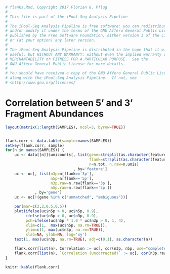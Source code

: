 ```r
# flanks.Rmd, Copyright 2017 Florian G. Pflug
# 
# This file is part of the iPool-Seq Analysis Pipeline
#
# The iPool-Seq Analysis Pipeline is free software: you can redistribute it
# and/or modify it under the terms of the GNU Affero General Public License as
# published by the Free Software Foundation, either version 3 of the License,
# or (at your option) any later version.
#
# The iPool-Seq Analysis Pipeline is distributed in the hope that it will be
# useful, but WITHOUT ANY WARRANTY; without even the implied warranty of
# MERCHANTABILITY or FITNESS FOR A PARTICULAR PURPOSE.  See the
# GNU Affero General Public License for more details.
#
# You should have received a copy of the GNU Affero General Public License
# along with the iPool-Seq Analysis Pipeline.  If not, see
# <http://www.gnu.org/licenses/
```

Correlation between 5' and 3' Fragment Abundances
=================================================

```r
layout(matrix(1:length(SAMPLES), ncol=3, byrow=TRUE))


flank.corr <- data.table(sample=names(SAMPLES))
setkey(flank.corr, sample)
for(n in names(SAMPLES)) {
    uc <- data[[n]]$umicounts[, list(gene=strsplit(as.character(feature), ':')[[1]][1],
                                     flank=strsplit(as.character(feature), ':')[[1]][2],
                                     n=n.tot, n.raw=n.umis)
                              , by='feature']
    uc <- uc[, list(n3p=n[flank=='3p'],
                    n5p=n[flank=='5p'],
                    n3p.raw=n.raw[flank=='3p'],
                    n5p.raw=n.raw[flank=='5p'])
             , by='gene']
    uc <- uc[!(gene %in% c("unmatched", "ambiguous"))]

    par(mar=c(2,2,0.5,0.5))
    plot(ifelse(uc$n5p > 0, uc$n5p, 0.9),
         ifelse(uc$n3p > 0, uc$n3p, 0.9),
         pch=ifelse(uc$n5p * 1.0 * uc$n3p > 0, 1, 4),
         xlim=c(1,  max(uc$n5p, na.rm=TRUE)),
         ylim=c(1, max(uc$n3p, na.rm=TRUE)),
         xlab=NA, ylab=NA, log='xy')
    text(1, max(uc$n3p, na.rm=TRUE), adj=c(0,1), as.character(n))

    flank.corr[list(n), Correlation := uc[, cor(n3p, n5p, use="complete.obs")]]
    flank.corr[list(n), `Correlation (Uncorrected)` := uc[, cor(n3p.raw, n5p.raw, use="complete.obs")]]
}
```

```r
knitr::kable(flank.corr)
```

